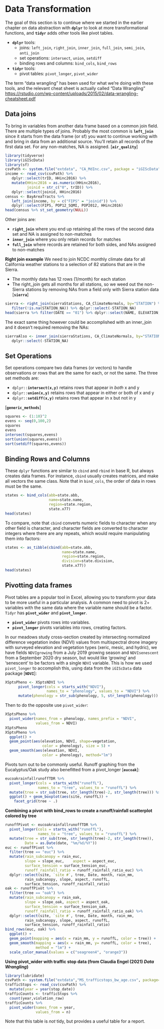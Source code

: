 # Data Transformation

The goal of this section is to continue where we started in the earlier chapter on data abstraction with **`dplyr`** to look at more transformational functions, and **`tidyr`** adds other tools like pivot tables.

- **`dplyr`** tools: 
   - joins: `left_join`, `right_join`, `inner_join`, `full_join`, `semi_join`, `anti_join`
   - set operations: `intersect`, `union`, `setdiff`
   - binding rows and columns: `bind_cols`, `bind_rows`
- **`tidyr`** tools:
   - pivot tables: `pivot_longer`, `pivot_wider`
   

The term "data wrangling" has been used for what we're doing with these tools, and the
relevant cheat sheet is actually called "Data Wrangling"
<a href="https://rstudio.com/wp-content/uploads/2015/02/data-wrangling-cheatsheet.pdf">https://rstudio.com/wp-content/uploads/2015/02/data-wrangling-cheatsheet.pdf</a>

## Data joins

To bring in variables from another data frame based on a common join field.
There are multiple types of joins. Probably the most common is **`left_join`** since it starts
from the data frame (or sf) you want to continue working with and bring in data
from an additional source. You'll retain all records of the first data set. 
For any non-matches, NA is assigned. [**`air_quality`**]

```r
library(tidyverse)
library(iGIScData)
library(sf)
csvPath <- system.file("extdata", "CA_MdInc.csv", package = "iGIScData")
income <- read_csv(csvPath) %>%
   dplyr::select(trID, HHinc2016) %>%
   mutate(HHinc2016 = as.numeric(HHinc2016),
          joinid = str_c("0", trID)) %>%
   dplyr::select(joinid, HHinc2016)
census <- BayAreaTracts %>%
   left_join(income, by = c("FIPS" = "joinid")) %>%
   dplyr::select(FIPS, POP12_SQMI, POP2012, HHinc2016)
head(census %>% st_set_geometry(NULL))
```

Other joins are:

- **`right_join`** where you end up retaining all the rows of the second data set
and NA is assigned to non-matches
- **`inner_join`** where you only retain records for matches
- **`full_join`** where records are retained for both sides, and NAs assigned to non-matches

**Right join example**
We need to join NCDC monthly climate data for all California weather stations to a selection of 82 stations that are in the Sierra. 

- The monthly data has 12 rows (1/month) for each station
- The right_join gets all months for all stations, so we weed out the non-Sierra stations by removing NAs from a field only with Sierra station data [**`sierra`**]

```r
sierra <- right_join(sierraStations, CA_ClimateNormals, by="STATION") %>%
   filter(!is.na(STATION_NA)) %>% dplyr::select(-STATION_NA)
head(sierra %>% filter(DATE == "01") %>% dplyr::select(NAME, ELEVATION, `MLY-TAVG-NORMAL`), n=10)
```

The exact same thing however could be accomplished with an inner_join and
it doesn't required removing the NAs:

```r
sierraAlso <- inner_join(sierraStations, CA_ClimateNormals, by="STATION") %>%
   dplyr::select(-STATION_NA)
```

## Set Operations

Set operations compare two data frames (or vectors) to handle observations or rows that 
are the same for each, or not the same. The three set methods are:

- `dplyr::`**`intersect(x,y)`** retains rows that appear in *both* x and y
- `dplyr::`**`union(x,y)`** retains rows that appear in either or both of x and y
- `dplyr::`**`setdiff(x,y)`** retains rows that appear in x but not in y

[**`generic_methods`**]
```r
squares <- (1:10)^2
evens <- seq(0,100,2)
squares
evens
intersect(squares,evens)
sort(union(squares,evens))
sort(setdiff(squares,evens))
```

## Binding Rows and Columns

These `dplyr` functions are similar to `cbind` and `rbind` in base R, but always 
creates data frames. For instance, `cbind` usually creates matrices, and make all vectors
the same class. Note that in `bind_cols`, the order of data in rows must be the same.

```r
states <- bind_cols(abb=state.abb,
                    name=state.name,
                    region=state.region,
                    state.x77)
head(states)
```

To compare, note that `cbind` converts numeric fields to character when any other 
field is character, and character fields are converted to character integers where there are any repeats, 
which would require manipulating them into factors:

```r
states <- as_tibble(cbind(abb=state.abb, 
                          name=state.name, 
                          region=state.region,
                          division=state.division,
                          state.x77))
head(states)
```

## Pivotting data frames

Pivot tables are a popular tool in Excel, allowing you to transform your data to be more
useful in a particular analysis. A common need to pivot is 2+ variables with the same data where the variable name should be a factor. `Tidyr` has **`pivot_wider`** and **`pivot_longer`**.  

- **`pivot_wider`** pivots rows into variables.
- **`pivot_longer`** pivots variables into rows, creating factors.

In our meadows study cross-section created by intersecting normalized difference vegetation
index (NDVI) values from multispectral drone imagery with surveyed elevation and vegetation
types (xeric, mesic, and hydric), we have fields `NDVIgrowing` from a July 2019 growing season and `NDVIsenescent` from a September 2020 dry season, but would like 'growing' and 'senescent' to be factors with a single `NDVI` variable. This is how we used `pivot_longer` to accomplish this, using data
from the `iGIScData` data package [**`NDVI`**]:

```r
XSptsPheno <- XSptsNDVI %>%
      pivot_longer(cols = starts_with("NDVI"), 
                   names_to = "phenology", values_to = "NDVI") %>%
      mutate(phenology = str_sub(phenology, 5, str_length(phenology)))
```

Then to do the opposite use `pivot_wider`:

```r
XSptsPheno %>%
  pivot_wider(names_from = phenology, names_prefix = "NDVI", 
              values_from = NDVI)
XSptsPheno
XSptsPheno %>%
  ggplot() +
  geom_point(aes(elevation, NDVI, shape=vegetation, 
                 color = phenology), size = 5) +
  geom_smooth(aes(elevation, NDVI, 
                 color = phenology), method="lm")
```

Pivots turn out to be commonly useful. Runoff graphing from the Eucalyptus/Oak study also benefitted
from a pivot_longer [**`eucoak`**]:

```r
eucoakrainfallrunoffTDR %>%
  pivot_longer(cols = starts_with("runoffL"),
               names_to = "tree", values_to = "runoffL") %>%
  mutate(tree = str_sub(tree, str_length(tree)-2, str_length(tree))) %>%
  ggplot() + geom_boxplot(aes(site, runoffL)) +
    facet_grid(tree ~ .)
```

**Combining a pivot with bind_rows to create a runoff/rainfall scatterplot colored by tree**

```r
runoffPivot <- eucoakrainfallrunoffTDR %>%
  pivot_longer(cols = starts_with("runoffL"),
               names_to = "tree", values_to = "runoffL") %>%
  mutate(tree = str_sub(tree, str_length(tree)-2, str_length(tree)),
         Date = as.Date(date, "%m/%d/%Y"))
euc <- runoffPivot %>%
  filter(tree == "euc") %>%
  mutate(rain_subcanopy = rain_euc,
         slope = slope_euc,    aspect = aspect_euc,
         surface_tension = surface_tension_euc,
         runoff_rainfall_ratio = runoff_rainfall_ratio_euc) %>%
  dplyr::select(site, `site #`, tree, Date, month, rain_mm, 
         rain_subcanopy, slope, aspect, runoffL,     
         surface_tension, runoff_rainfall_ratio)
oak <- runoffPivot %>%
  filter(tree == "oak") %>%
  mutate(rain_subcanopy = rain_oak,
         slope = slope_oak, aspect = aspect_oak,
         surface_tension = surface_tension_oak,
         runoff_rainfall_ratio = runoff_rainfall_ratio_oak) %>%
  dplyr::select(site, `site #`, tree, Date, month, rain_mm, 
         rain_subcanopy, slope, aspect, runoffL, 
         surface_tension, runoff_rainfall_ratio)
bind_rows(euc, oak) %>%
  ggplot() +
  geom_point(mapping = aes(x = rain_mm, y = runoffL, color = tree)) +
  geom_smooth(mapping = aes(x = rain_mm, y= runoffL, color = tree), 
              method = "lm") +
  scale_color_manual(values = c("seagreen4", "orange3"))
```

**Using pivot_wider with traffic stop data (from Claudia Engel (2021) *Data Wrangling*)**

```r
library(lubridate)
csvPath <- system.file("extdata","MS_trafficstops_bw_age.csv", package="iGIScData")
trafficStops <- read_csv(csvPath) %>%
  mutate(year = year(stop_date))
trafficCounts <- trafficStops %>%
  count(year,violation_raw)
trafficCounts %>%
  pivot_wider(names_from = year, 
              values_from = n)

```

Note that this table is *not* tidy, but provides a useful table for a report.
